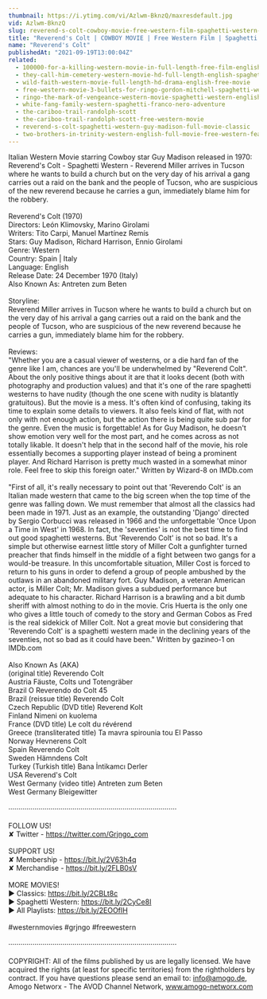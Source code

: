 ```yaml
---
thumbnail: https://i.ytimg.com/vi/Azlwm-BknzQ/maxresdefault.jpg
vid: Azlwm-BknzQ
slug: reverend-s-colt-cowboy-movie-free-western-film-spaghetti-western-english
title: "Reverend's Colt | COWBOY MOVIE | Free Western Film | Spaghetti Western | English"
name: "Reverend's Colt"
publishedAt: "2021-09-19T13:00:04Z"
related:
  - 100000-for-a-killing-western-movie-in-full-length-free-film-english-full-movies-youtube
  - they-call-him-cemetery-western-movie-hd-full-length-english-spaghetti-western
  - wild-faith-western-movie-full-length-hd-drama-english-free-movie
  - free-western-movie-3-bullets-for-ringo-gordon-mitchell-spaghetti-western-full-youtube-movie
  - ringo-the-mark-of-vengeance-western-movie-spaghetti-western-english-full-length-free-westerns
  - white-fang-family-western-spaghetti-franco-nero-adventure
  - the-cariboo-trail-randolph-scott
  - the-cariboo-trail-randolph-scott-free-western-movie
  - reverend-s-colt-spaghetti-western-guy-madison-full-movie-classic
  - two-brothers-in-trinity-western-english-full-movie-free-western-feature-film-spaghetti-western
---
```


Italian Western Movie starring Cowboy star Guy Madison released in 1970: Reverend's Colt - Spaghetti Western - Reverend Miller arrives in Tucson where he wants to build a church but on the very day of his arrival a gang carries out a raid on the bank and the people of Tucson, who are suspicious of the new reverend because he carries a gun, immediately blame him for the robbery.<br />
<br />
Reverend's Colt (1970)<br />
Directors: León Klimovsky, Marino Girolami <br />
Writers: Tito Carpi, Manuel Martínez Remís  <br />
Stars: Guy Madison, Richard Harrison, Ennio Girolami<br />
Genre: Western<br />
Country: Spain | Italy<br />
Language: English<br />
Release Date: 24 December 1970 (Italy) <br />
Also Known As: Antreten zum Beten<br />
<br />
Storyline:<br />
Reverend Miller arrives in Tucson where he wants to build a church but on the very day of his arrival a gang carries out a raid on the bank and the people of Tucson, who are suspicious of the new reverend because he carries a gun, immediately blame him for the robbery.<br />
<br />
Reviews:<br />
"Whether you are a casual viewer of westerns, or a die hard fan of the genre like I am, chances are you'll be underwhelmed by "Reverend Colt". About the only positive things about it are that it looks decent (both with photography and production values) and that it's one of the rare spaghetti westerns to have nudity (though the one scene with nudity is blatantly gratuitous). But the movie is a mess. It's often kind of confusing, taking its time to explain some details to viewers. It also feels kind of flat, with not only with not enough action, but the action there is being quite sub par for the genre. Even the music is forgettable! As for Guy Madison, he doesn't show emotion very well for the most part, and he comes across as not totally likable. It doesn't help that in the second half of the movie, his role essentially becomes a supporting player instead of being a prominent player. And Richard Harrison is pretty much wasted in a somewhat minor role. Feel free to skip this foreign oater." Written by Wizard-8 on IMDb.com <br />
<br />
"First of all, it's really necessary to point out that 'Reverendo Colt' is an Italian made western that came to the big screen when the top time of the genre was falling down. We must remember that almost all the classics had been made in 1971. Just as an example, the outstanding 'Django' directed by Sergio Corbucci was released in 1966 and the unforgettable 'Once Upon a Time in West' in 1968. In fact, the 'seventies' is not the best time to find out good spaghetti westerns. But 'Reverendo Colt' is not so bad. It's a simple but otherwise earnest little story of Miller Colt a gunfighter turned preacher that finds himself in the middle of a fight between two gangs for a would-be treasure. In this uncomfortable situation, Miller Cost is forced to return to his guns in order to defend a group of people ambushed by the outlaws in an abandoned military fort. Guy Madison, a veteran American actor, is Miller Colt; Mr. Madison gives a subdued performance but adequate to his character. Richard Harrison is a brawling and a bit dumb sheriff with almost nothing to do in the movie. Cris Huerta is the only one who gives a little touch of comedy to the story and German Cobos as Fred is the real sidekick of Miller Colt. Not a great movie but considering that 'Reverendo Colt' is a spaghetti western made in the declining years of the seventies, not so bad as it could have been." Written by gazineo-1 on IMDb.com <br />
<br />
Also Known As (AKA)<br />
(original title) Reverendo Colt<br />
Austria Fäuste, Colts und Totengräber<br />
Brazil O Reverendo do Colt 45<br />
Brazil (reissue title) Reverendo Colt<br />
Czech Republic (DVD title) Reverend Kolt<br />
Finland Nimeni on kuolema<br />
France (DVD title) Le colt du révérend<br />
Greece (transliterated title) Ta mavra spirounia tou El Passo<br />
Norway Hevnerens Colt<br />
Spain Reverendo Colt<br />
Sweden Hämndens Colt<br />
Turkey (Turkish title) Bana İntikamcı Derler<br />
USA Reverend's Colt<br />
West Germany (video title) Antreten zum Beten<br />
West Germany Bleigewitter<br />
<br />
····················································································<br />
<br />
FOLLOW US!<br />
✘ Twitter - https://twitter.com/Grjngo_com<br />
<br />
SUPPORT US!<br />
✘ Membership - https://bit.ly/2V63h4q<br />
✘ Merchandise - https://bit.ly/2FLB0sV<br />
<br />
MORE MOVIES! <br />
► Classics: https://bit.ly/2CBLt8c <br />
► Spaghetti Western: https://bit.ly/2CyCe8I <br />
► All Playlists: https://bit.ly/2EOOfIH <br />
<br />
#westernmovies #grjngo #freewestern<br />
<br />
····················································································<br />
<br />
COPYRIGHT: All of the films published by us are legally licensed. We have acquired the rights (at least for specific territories) from the rightholders by contract. If you have questions please send an email to: info@amogo.de, Amogo Networx - The AVOD Channel Network, www.amogo-networx.com